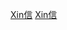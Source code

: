 {{Catnav|頁面分類|人类学|文化人类学|家世與傳承|系譜學|姓氏|漢字姓氏}}
{{Catnav|頁面分類|人类学|文化人类学|家世與傳承|系譜學|姓氏|中國姓氏}}

{{catmore}}

{{catAZ}}

[[Category:漢姓|Xin信]]
[[Category:中國姓氏|Xin信]]